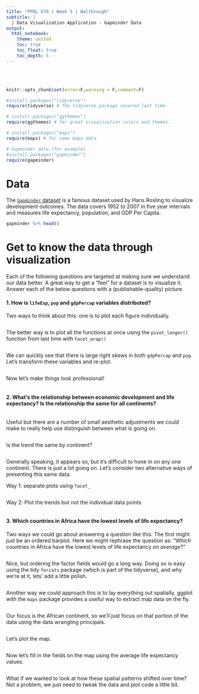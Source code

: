 ```yaml
---
title: "PPOL 670 | Week 5 | Walthrough"
subtitle: | 
  | Data Visualization Application - Gapminder Data 
output: 
  html_notebook:
    theme: united
    toc: true
    toc_float: true
    toc_depth: 5
---
```


<br><br>

```r
knitr::opts_chunk$set(error=F,warning = F,comment=F)
```



```r
#install.packages("tidyverse")
require(tidyverse) # The tidyverse package covered last time 

# install.packages("ggthemes")
require(ggthemes) # for great visualization colors and themes. 

# install.packages("maps")
require(maps) # for some maps data

# Gapminder data (for example)
#install.packages("gapminder")
require(gapminder)
```

# Data 

The [`Gapminder` dataset](https://www.gapminder.org/) is a famous dataset used by Hans Rosling to visualize development outcomes. The data covers 1952 to 2007 in five year intervals and measures life expectancy, population, and GDP Per Capita. 

```r
gapminder %>% head()
```


# Get to know the data through visualization

Each of the following questions are targeted at making sure we understand our data better. A great way to get a "feel" for a dataset is to visualize it. Answer each of the below questions with a (publishable-quality) picture. 

#### 1. How is `lifeExp`, `pop` and `gdpPercap` variables distributed?

Two ways to think about this: one is to plot each figure individually. 
```r

```


The better way is to plot all the functions at once using the `pivot_longer()` function from last time with `facet_wrap()`

```r

```
We can quickly see that there is large right skews in both `gdpPercap` and `pop`. Let's transform these variables and re-plot.

```r

```

Now let's make things look professional!

```r

```



#### 2. What's the relationship between economic development and life expectancy? Is the relationship the same for all continents?

```r

```

Useful but there are a number of small aesthetic adjustments we could make to really help use distinguish between what is going on. 

```r

```

Is the trend the same by continent?

```r

```

Generally speaking, it appears so, but it's difficult to hone in on any one continent. There is just a lot going on. Let's consider two alternative ways of presenting this same data. 

Way 1: separate plots using `facet_`

```r

```

Way 2: Plot the trends but not the individual data points

```r

```

#### 3. Which countries in Africa have the lowest levels of life expectancy?

Two ways we could go about answering a question like this. The first might just be an ordered barplot. Here we might rephrase the question as: "Which countries in Africa have the lowest levels of life expectancy _on average_?"

```r

```

Nice, but ordering the factor fields would go a long way. Doing so is easy using the tidy `forcats` package (which is part of the tidyverse), and why we're at it, lets' add a little polish. 

```r

```

Another way we could approach this is to lay everything out spatially. ggplot with the `maps` package provides a useful way to extract map data on the fly. 

```r

```

Our focus is the African continent, so we'll just focus on that portion of the data using the data wrangling principals. 

```r

```

Let's plot the map. 

```r

```


Now let's fill in the fields on the map using the average life expectancy values.

```r

```

What if we wanted to look at how these spatial patterns shifted over time? Not a problem, we just need to tweak the data and plot code a little bit. 

```r

```





